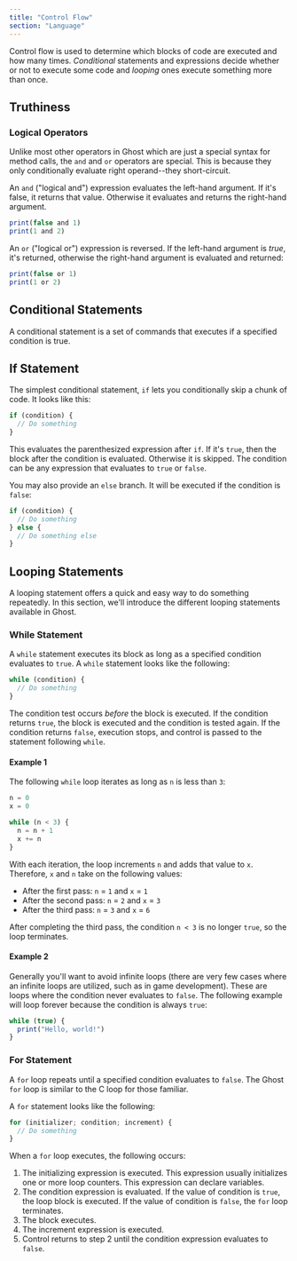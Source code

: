 ```yaml
---
title: "Control Flow"
section: "Language"
---
```


Control flow is used to determine which blocks of code are executed and how many times. _Conditional_ statements and expressions decide whether or not to execute some code and _looping_ ones execute something more than once.

## Truthiness

### Logical Operators

Unlike most other operators in Ghost which are just a special syntax for method calls, the `and` and `or` operators are special. This is because they only conditionally evaluate right operand--they short-circuit.

An `and` ("logical and") expression evaluates the left-hand argument. If it's false, it returns that value. Otherwise it evaluates and returns the right-hand argument.

```typescript
print(false and 1)
print(1 and 2)
```

An `or` ("logical or") expression is reversed. If the left-hand argument is _true_, it's returned, otherwise the right-hand argument is evaluated and returned:

```typescript
print(false or 1)
print(1 or 2)
```

## Conditional Statements

A conditional statement is a set of commands that executes if a specified condition is true.

## If Statement

The simplest conditional statement, `if` lets you conditionally skip a chunk of code. It looks like this:

```typescript
if (condition) {
  // Do something
}
```

This evaluates the parenthesized expression after `if`. If it's `true`, then the block after the condition is evaluated. Otherwise it is skipped. The condition can be any expression that evaluates to `true` or `false`.

You may also provide an `else` branch. It will be executed if the condition is `false`:

```typescript
if (condition) {
  // Do something
} else {
  // Do something else
}
```

## Looping Statements

A looping statement offers a quick and easy way to do something repeatedly. In this section, we'll introduce the different looping statements available in Ghost.

### While Statement

A `while` statement executes its block as long as a specified condition evaluates to `true`. A `while` statement looks like the following:

```typescript
while (condition) {
  // Do something
}
```

The condition test occurs _before_ the block is executed. If the condition returns `true`, the block is executed and the condition is tested again. If the condition returns `false`, execution stops, and control is passed to the statement following `while`.

#### Example 1

The following `while` loop iterates as long as `n` is less than `3`:

```typescript
n = 0
x = 0

while (n < 3) {
  n = n + 1
  x += n
}
```

With each iteration, the loop increments `n` and adds that value to `x`. Therefore, `x` and `n` take on the following values:

- After the first pass: `n` = `1` and `x` = `1`
- After the second pass: `n` = `2` and `x` = `3`
- After the third pass: `n` = `3` and `x` = `6`

After completing the third pass, the condition `n < 3` is no longer `true`, so the loop terminates.

#### Example 2

Generally you'll want to avoid infinite loops (there are very few cases where an infinite loops are utilized, such as in game development). These are loops where the condition never evaluates to `false`. The following example will loop forever because the condition is always `true`:

```typescript
while (true) {
  print("Hello, world!")
}
```

### For Statement

A `for` loop repeats until a specified condition evaluates to `false`. The Ghost `for` loop is similar to the C loop for those familiar.

A `for` statement looks like the following:

```typescript
for (initializer; condition; increment) {
  // Do something
}
```

When a `for` loop executes, the following occurs:

1. The initializing expression is executed. This expression usually initializes one or more loop counters. This expression can declare variables.
2. The condition expression is evaluated. If the value of condition is `true`, the loop block is executed. If the value of condition is `false`, the `for` loop terminates.
3. The block executes.
4. The increment expression is executed.
5. Control returns to step 2 until the condition expression evaluates to `false`.